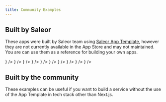 ```yaml
---
title: Community Examples
---
```



## Built by Saleor
These apps were built by Saleor team using [Saleor App Template](/developer/extending/apps/developing-apps/app-template.mdx), however they are not currently available in the App Store and may not maintained. You are can use them as a reference for building your own apps.

<div style={{display: 'flex', gap: '1rem', flexWrap: 'wrap'}}>
    <CompactCard
        name="Invoicing"
        description="Example app for invoice generation directly in Saleor Dashboard."
        technology="Next.js"
        link="https://github.com/saleor/example-app-invoices"
        icon={<InvoiceIcon/>}
    />
    <CompactCard
        name="Stripe"
        description="Example implementation of Stripe integration using Transaction API."
        technology="Next.js"
        link="https://github.com/saleor/saleor-app-payment-stripe"
        icon={<StripeIcon/>}
    />
    <CompactCard
        name="Klarna"
        description="Example implementation of Klarna integration using Transaction API."
        technology="Next.js"
        link="https://github.com/saleor/saleor-app-payment-klarna"
        icon={<img src={KlarnaIcon} style={{padding: "2px"}}/>}
    />
    <CompactCard
        name="Dummy Payment App"
        description="Bare bones app for testing Saleor Transaction API."
        technology="Next.js"
        link="https://github.com/saleor/dummy-payment-app"
        icon={<DummyPaymentIcon/>}
    />
    <CompactCard
        name="Slack"
        description="Example app: connect Saleor to send Slack messages."
        technology="Next.js"
        link="https://github.com/saleor/example-slack-app"
        icon={<SlackIcon style={{padding: "2px"}}/>}
    />
    <CompactCard
        name="Authorize.net"
        description="Example implementation of Authorize.net integration."
        technology="Next.js"
        link="https://github.com/saleor/saleor-app-payment-authorize.net"
        icon={<img src={AppTemplateIcon} style={{padding: "2px"}}/>}
    />
    <CompactCard
        name="TaxJar"
        description="Example app: connect Saleor to calculate taxes with TaxJar."
        technology="Next.js"
        link="https://github.com/saleor/example-app-taxjar"
        icon={<TaxJarIcon style={{padding: "2px"}}/>}
    />
    <CompactCard
        name="Checkout prices"
        description="Example app: set custom prices for checkout lines."
        technology="Next.js"
        link="https://github.com/saleor/saleor-app-checkout-prices"
        icon={<img src={AppTemplateIcon} style={{padding: "2px"}}/>}
    />
    <CompactCard
        name="Mailchimp"
        description="Example app: create targeted campaigns using Mailchimp."
        technology="Next.js"
        link="https://github.com/saleor/example-app-crm/"
        icon={<CRMIcon style={{padding: "2px"}}/>}
    />
    <CompactCard
        name="Sendgrid"
        description="Example app: connect Saleor to Sendgrid."
        technology="Next.js"
        link="https://github.com/saleor/example-app-sendgrid"
        icon={<SendgridIcon style={{padding: "2px"}}/>}
    />
    <CompactCard
        name="Saleor App AWS Lambda"
        description="Boilerplate for building Saleor Apps in TypeScript on AWS Lambda with AWS CDK deployment"
        technology="TypeScript"
        link="https://github.com/saleor/saleor-app-lambda-template"
    />
    <CompactCard
        name="Saleor App Hono + Deno"
        description="Boilterplate for building Saleor Apps in Hono + Deno"
        technology="TypeScript, Deno"
        link="https://github.com/witoszekdev/saleor-app-hono-deno-template"
    />
    <CompactCard
        name="Saleor App Hono + Cloudflare Pages"
        description="Boilterplate for building Saleor Apps using Hono + Cloudflare Pages / Workers"
        technology="TypeScript, Cloudflare Workers"
        link="https://github.com/witoszekdev/saleor-app-hono-cf-pages-template"/>
</div>


## Built by the community
These examples can be useful if you want to build a service without the use of the App Template in tech stack other than Next.js.
<div style={{display: 'flex', gap: '1rem', flexWrap: 'wrap'}}>
    <CompactCard
        name="AWS Serverless"
        description="Implementation of a Saleor app using AWS Lambda"
        technology="Python"
        link="https://github.com/mirumee/serverless-saleor-app-example"
    />
    <CompactCard
        name="Python App Template"
        description="Boilerplate for building Saleor apps in Python"
        technology="Python"
        link="https://github.com/mirumee/saleor-app-framework-python"
    />
    <CompactCard
        name="Saleor App Rust Axum"
        description="A template for creating Saleor apps in Rust using axum, featuring HTMX."
        technology="Rust"
        link="https://github.com/cozyGalvinism/saleor-app-rust-axum"
    />
</div>
